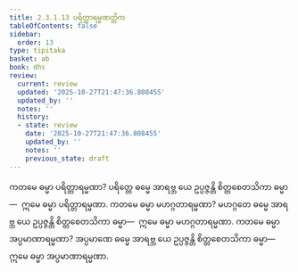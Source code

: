 ```yaml
---
title: 2.3.1.13 ပရိတ္တာရမ္မဏတ္တိက
tableOfContents: false
sidebar:
  order: 13
type: tipitaka
basket: ab
book: dhs
review:
  current: review
  updated: '2025-10-27T21:47:36.808455'
  updated_by: ''
  notes: ''
  history:
  - state: review
    date: '2025-10-27T21:47:36.808455'
    updated_by: ''
    notes: ''
    previous_state: draft
---
```



<ReviewStatus review={frontmatter.review} showDetails={true} />

<HypothesisAnnotation frontmatter={frontmatter} />

<DynamicBreadcrumb />

<Division number="1029" book="dhs" e="ch" v="29" p="211">

<Paragraph number="1694" book="dhs">
ကတမေ ဓမ္မာ ပရိတ္တာရမ္မဏာ? ပရိတ္တေ ဓမ္မေ အာရဗ္ဘ ယေ ဥပ္ပဇ္ဇန္တိ စိတ္တစေတသိကာ ဓမ္မာ—  ဣမေ ဓမ္မာ ပရိတ္တာရမ္မဏာ.
</Paragraph>

</Division>
<Division number="1030" book="dhs" e="ch" v="29" p="211">

<Paragraph number="1695" book="dhs">
ကတမေ ဓမ္မာ မဟဂ္ဂတာရမ္မဏာ? မဟဂ္ဂတေ ဓမ္မေ အာရဗ္ဘ ယေ ဥပ္ပဇ္ဇန္တိ စိတ္တစေတသိကာ ဓမ္မာ—  ဣမေ ဓမ္မာ မဟဂ္ဂတာရမ္မဏာ.
</Paragraph>

</Division>
<Division number="1031" book="dhs" e="ch" v="29" p="211">

<Paragraph number="1696" book="dhs">
ကတမေ ဓမ္မာ အပ္ပမာဏာရမ္မဏာ? အပ္ပမာဏေ ဓမ္မေ အာရဗ္ဘ ယေ ဥပ္ပဇ္ဇန္တိ စိတ္တစေတသိကာ ဓမ္မာ—  ဣမေ ဓမ္မာ အပ္ပမာဏာရမ္မဏာ.
</Paragraph>
</Division>